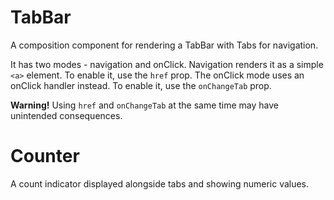
# TabBar

A composition component for rendering a TabBar with Tabs for navigation.

It has two modes - navigation and onClick. Navigation renders it as a simple `<a>` element. To enable it, use the `href` prop. The onClick mode uses an onClick handler instead. To enable it, use the `onChangeTab` prop.

**Warning!** Using `href` and `onChangeTab` at the same time may have unintended consequences.

<Props of={TabsBar} />

# Counter

A count indicator displayed alongside tabs and showing numeric values.

<Props of={Counter} />
